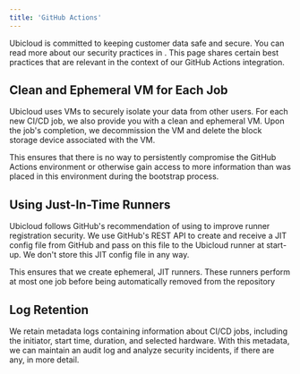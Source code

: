 ```yaml
---
title: 'GitHub Actions'
---
```



Ubicloud is committed to keeping customer data safe and secure. You can read more about our security practices in <Link title="the general security page" url="/about/security"/>. This page shares certain best practices that are relevant in the context of our GitHub Actions integration.

## Clean and Ephemeral VM for Each Job

Ubicloud uses VMs to securely isolate your data from other users. For each new CI/CD job, we also provide you with a clean and ephemeral VM. Upon the job's completion, we decommission the VM and delete the block storage device associated with the VM.

This ensures that there is no way to persistently compromise the GitHub Actions environment or otherwise gain access to more information than was placed in this environment during the bootstrap process.

## Using Just-In-Time Runners

Ubicloud follows GitHub's recommendation of using <Link title="just-in-time (JIT) runner APIs" url="https://docs.github.com/en/actions/security-guides/security-hardening-for-github-actions#using-just-in-time-runners"/> to improve runner registration security. We use GitHub's REST API to create and receive a JIT config file from GitHub and pass on this file to the Ubicloud runner at start-up. We don't store this JIT config file in any way.

This ensures that we create ephemeral, JIT runners. These runners perform at most one job before being automatically removed from the repository

## Log Retention

We retain metadata logs containing information about CI/CD jobs, including the initiator, start time, duration, and selected hardware. With this metadata, we can maintain an audit log and analyze security incidents, if there are any, in more detail.
